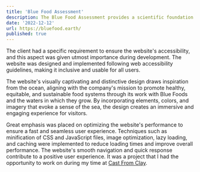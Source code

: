 ```yaml
---
title: 'Blue Food Assessment'
description: The Blue Food Assessment provides a scientific foundation for decision-makers through peer-reviewed research and policy recommendations.
date: '2022-12-12'
url: https://bluefood.earth/
published: true
---
```


The client had a specific requirement to ensure the website's accessibility, and this aspect was given utmost importance during development. The website was designed and implemented following web accessibility guidelines, making it inclusive and usable for all users.

The website's visually captivating and distinctive design draws inspiration from the ocean, aligning with the company's mission to promote healthy, equitable, and sustainable food systems through its work with Blue Foods and the waters in which they grow. By incorporating elements, colors, and imagery that evoke a sense of the sea, the design creates an immersive and engaging experience for visitors.

Great emphasis was placed on optimizing the website's performance to ensure a fast and seamless user experience. Techniques such as minification of CSS and JavaScript files, image optimization, lazy loading, and caching were implemented to reduce loading times and improve overall performance. The website's smooth navigation and quick response contribute to a positive user experience. It was a project that I had the opportunity to work on during my time at [Cast From Clay](https://castfromclay.co.uk/).
